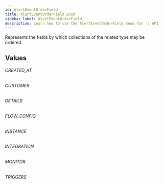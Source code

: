 ```yaml
---
id: AlertEventOrderField
title: AlertEventOrderField Enum
sidebar_label: AlertEventOrderField
description: Learn how to use the AlertEventOrderField Enum for 's API.
---
```


Represents the fields by which collections of the related type may be ordered.

## Values

###### CREATED_AT

###### CUSTOMER

###### DETAILS

###### FLOW_CONFIG

###### INSTANCE

###### INTEGRATION

###### MONITOR

###### TRIGGERS
